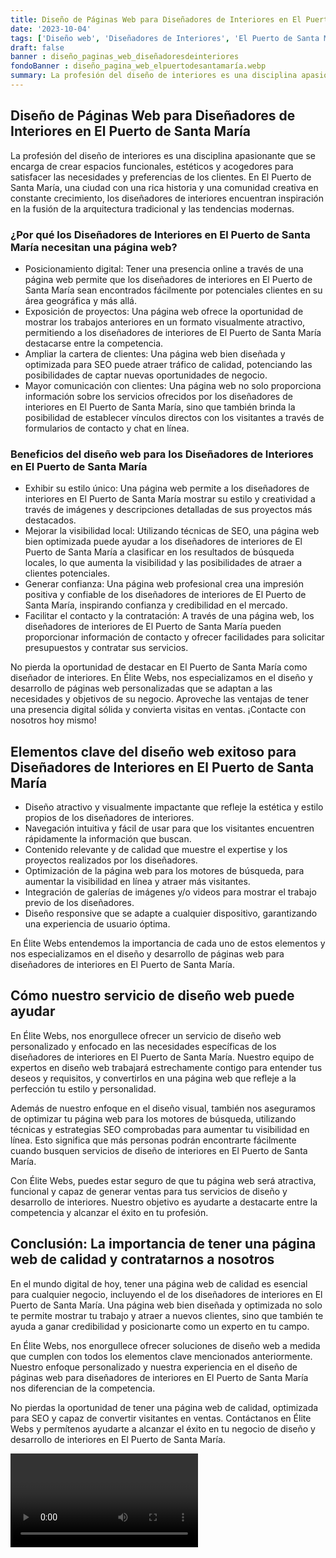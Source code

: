 ```yaml
---
title: Diseño de Páginas Web para Diseñadores de Interiores en El Puerto de Santa María
date: '2023-10-04'
tags: ['Diseño web', 'Diseñadores de Interiores', 'El Puerto de Santa María']
draft: false
banner : diseño_paginas_web_diseñadoresdeinteriores
fondoBanner : diseño_pagina_web_elpuertodesantamaría.webp
summary: La profesión del diseño de interiores es una disciplina apasionante que se encarga de crear espacios funcionales, estéticos y acogedores para satisfacer las necesidades y preferencias de los clientes. En El Puerto de Santa María, una ciudad con una rica historia y una comunidad creativa en constante crecimiento, los diseñadores de interiores encuentran inspiración en la fusión de la arquitectura tradicional y las tendencias modernas.
---
```


## Diseño de Páginas Web para Diseñadores de Interiores en El Puerto de Santa María

La profesión del diseño de interiores es una disciplina apasionante que se encarga de crear espacios funcionales, estéticos y acogedores para satisfacer las necesidades y preferencias de los clientes. En El Puerto de Santa María, una ciudad con una rica historia y una comunidad creativa en constante crecimiento, los diseñadores de interiores encuentran inspiración en la fusión de la arquitectura tradicional y las tendencias modernas.

### ¿Por qué los Diseñadores de Interiores en El Puerto de Santa María necesitan una página web?

- Posicionamiento digital: Tener una presencia online a través de una página web permite que los diseñadores de interiores en El Puerto de Santa María sean encontrados fácilmente por potenciales clientes en su área geográfica y más allá.
- Exposición de proyectos: Una página web ofrece la oportunidad de mostrar los trabajos anteriores en un formato visualmente atractivo, permitiendo a los diseñadores de interiores de El Puerto de Santa María destacarse entre la competencia.
- Ampliar la cartera de clientes: Una página web bien diseñada y optimizada para SEO puede atraer tráfico de calidad, potenciando las posibilidades de captar nuevas oportunidades de negocio.
- Mayor comunicación con clientes: Una página web no solo proporciona información sobre los servicios ofrecidos por los diseñadores de interiores en El Puerto de Santa María, sino que también brinda la posibilidad de establecer vínculos directos con los visitantes a través de formularios de contacto y chat en línea.

### Beneficios del diseño web para los Diseñadores de Interiores en El Puerto de Santa María

- Exhibir su estilo único: Una página web permite a los diseñadores de interiores en El Puerto de Santa María mostrar su estilo y creatividad a través de imágenes y descripciones detalladas de sus proyectos más destacados.
- Mejorar la visibilidad local: Utilizando técnicas de SEO, una página web bien optimizada puede ayudar a los diseñadores de interiores de El Puerto de Santa María a clasificar en los resultados de búsqueda locales, lo que aumenta la visibilidad y las posibilidades de atraer a clientes potenciales.
- Generar confianza: Una página web profesional crea una impresión positiva y confiable de los diseñadores de interiores de El Puerto de Santa María, inspirando confianza y credibilidad en el mercado.
- Facilitar el contacto y la contratación: A través de una página web, los diseñadores de interiores de El Puerto de Santa María pueden proporcionar información de contacto y ofrecer facilidades para solicitar presupuestos y contratar sus servicios.

No pierda la oportunidad de destacar en El Puerto de Santa María como diseñador de interiores. En Élite Webs, nos especializamos en el diseño y desarrollo de páginas web personalizadas que se adaptan a las necesidades y objetivos de su negocio. Aproveche las ventajas de tener una presencia digital sólida y convierta visitas en ventas. ¡Contacte con nosotros hoy mismo!

<GifSeo />

<Cta />

## Elementos clave del diseño web exitoso para Diseñadores de Interiores en El Puerto de Santa María

- Diseño atractivo y visualmente impactante que refleje la estética y estilo propios de los diseñadores de interiores.
- Navegación intuitiva y fácil de usar para que los visitantes encuentren rápidamente la información que buscan.
- Contenido relevante y de calidad que muestre el expertise y los proyectos realizados por los diseñadores.
- Optimización de la página web para los motores de búsqueda, para aumentar la visibilidad en línea y atraer más visitantes.
- Integración de galerías de imágenes y/o videos para mostrar el trabajo previo de los diseñadores.
- Diseño responsive que se adapte a cualquier dispositivo, garantizando una experiencia de usuario óptima.

En Élite Webs entendemos la importancia de cada uno de estos elementos y nos especializamos en el diseño y desarrollo de páginas web para diseñadores de interiores en El Puerto de Santa María.

## Cómo nuestro servicio de diseño web puede ayudar

En Élite Webs, nos enorgullece ofrecer un servicio de diseño web personalizado y enfocado en las necesidades específicas de los diseñadores de interiores en El Puerto de Santa María. Nuestro equipo de expertos en diseño web trabajará estrechamente contigo para entender tus deseos y requisitos, y convertirlos en una página web que refleje a la perfección tu estilo y personalidad.

Además de nuestro enfoque en el diseño visual, también nos aseguramos de optimizar tu página web para los motores de búsqueda, utilizando técnicas y estrategias SEO comprobadas para aumentar tu visibilidad en línea. Esto significa que más personas podrán encontrarte fácilmente cuando busquen servicios de diseño de interiores en El Puerto de Santa María.

Con Élite Webs, puedes estar seguro de que tu página web será atractiva, funcional y capaz de generar ventas para tus servicios de diseño y desarrollo de interiores. Nuestro objetivo es ayudarte a destacarte entre la competencia y alcanzar el éxito en tu profesión.

## Conclusión: La importancia de tener una página web de calidad y contratarnos a nosotros

En el mundo digital de hoy, tener una página web de calidad es esencial para cualquier negocio, incluyendo el de los diseñadores de interiores en El Puerto de Santa María. Una página web bien diseñada y optimizada no solo te permite mostrar tu trabajo y atraer a nuevos clientes, sino que también te ayuda a ganar credibilidad y posicionarte como un experto en tu campo.

En Élite Webs, nos enorgullece ofrecer soluciones de diseño web a medida que cumplen con todos los elementos clave mencionados anteriormente. Nuestro enfoque personalizado y nuestra experiencia en el diseño de páginas web para diseñadores de interiores en El Puerto de Santa María nos diferencian de la competencia.

No pierdas la oportunidad de tener una página web de calidad, optimizada para SEO y capaz de convertir visitantes en ventas. Contáctanos en Élite Webs y permítenos ayudarte a alcanzar el éxito en tu negocio de diseño y desarrollo de interiores en El Puerto de Santa María.

<Video />

<CtaBot job='Diseñadores de Interiores' city='El Puerto de Santa María'/>

<Gmaps query='El Puerto de Santa María+españa+maps' />